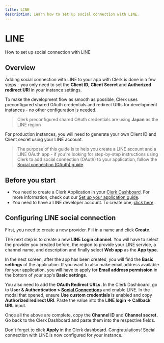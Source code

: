 ---
title: LINE
description: Learn how to set up social connection with LINE.
---

# LINE

How to set up social connection with LINE

## Overview

Adding social connection with LINE to your app with Clerk is done in a few steps - you only need to set the **Client ID**, **Client Secret** and **Authorized redirect URI** in your instance settings.

To make the development flow as smooth as possible, Clerk uses preconfigured shared OAuth credentials and redirect URIs for development instances - no other configuration is needed.

> Clerk preconfigured shared OAuth credentials are using **Japan** as the LINE region

For production instances, you will need to generate your own Client ID and Client secret using your LINE account.

> The purpose of this guide is to help you create a LINE account and a LINE OAuth app - if you're looking for step-by-step instructions using Clerk to add social connection (OAuth) to your application, follow the [Social connection (OAuth) guide](/docs/authentication/social-connections/oauth).

## Before you start

- You need to create a Clerk Application in your [Clerk Dashboard](https://dashboard.clerk.com/). For more information, check out our [Set up your application guide](/docs/quickstarts/setup-clerk).
- You need to have a LINE developer account. To create one, [click here](https://developers.line.biz/en/).

## Configuring LINE social connection

First, you need to create a new provider. Fill in a name and click **Create**.

<Images
  width={1909}
  height={779}
  src="/docs/images/authentication-providers/line/creating-new-provider.jpg"
  alt="Creating a new provider"
/>

The next step is to create a new **LINE Login channel**. You will have to select the provider you created before, the region to provide your LINE service, a channel name, and description and finally select **Web app** as the **App type**.

In the next screen, after the app has been created, you will find the **Basic settings** of the application. If you want to also make email address available for your application, you will have to apply for **Email address permission** in the bottom of your app's **Basic settings**.

You also need to add the **OAuth Redirect URLs.** In the Clerk Dashboard, go to **User & Authentication > [Social Connections](https://dashboard.clerk.com/last-active?path=user-authentication/social-connections)** and enable LINE. In the modal that opened, ensure **Use custom credentials** is enabled and copy **Authorized redirect URI**. Paste the value into the **LINE login → Callback URL** input.

Once all the above are complete, copy the **Channel ID** and **Channel secret.** Go back to the Clerk Dashboard and paste them into the respective fields.

<Images
  width={1908}
  height={782}
  src="/docs/images/authentication-providers/line/pasting-value-into-line-dashboard.jpg"
  alt="Pasting value into LINE dashboard"
/>

Don't forget to click **Apply** in the Clerk dashboard. Congratulations! Social connection with LINE is now configured for your instance.
